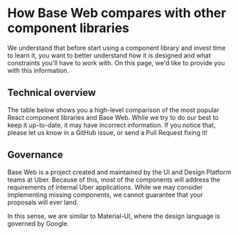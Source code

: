 <!--
Copyright (c) Uber Technologies, Inc.

This source code is licensed under the MIT license found in the
LICENSE file in the root directory of this source tree.
-->



# How Base Web compares with other component libraries

We understand that before start using a component library and invest
time to learn it, you want to better understand how it is designed
and what constraints you'll have to work with. On this page,
we'd like to provide you with this information.

## Technical overview

The table below shows you a high-level comparison of the most popular
React component libraries and Base Web. While we try to do our best
to keep it up-to-date, it may have incorrect information. If you
notice that, please let us know in a GitHub issue, or send a Pull Request fixing it!

<Table
  columns={['Name', 'CSS Engine', 'Customization']}
  data={[
    [
      'Base Web',
      'CSS-in-JS, using Styletron',
      'Through an extensive overrides interface',
    ],
    ['Material-UI', 'CSS-in-JS, using JSS', 'Through CSS overrides'],
    ['Ant Design', 'Less', 'Through Less variables'],
    [
      'React Bootstrap',
      'SCSS, inherited from Bootstrap',
      'Through Bootstrap themes',
    ],
    ['Semantic UI', 'Less', 'Through Less variables'],
  ]}
/>

## Governance

Base Web is a project created and maintained by the UI and Design Platform
teams at Uber. Because of this, most of the components will address the
requirements of internal Uber applications. While we may consider implementing
missing components, we cannot guarantee that your proposals will ever land.

In this sense, we are similar to Material-UI, where the design language
is governed by Google.

